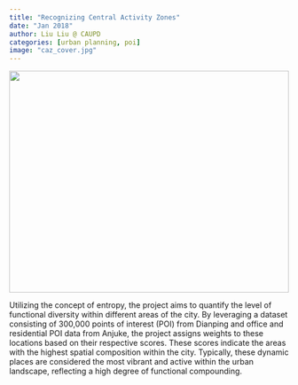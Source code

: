 ```yaml
---
title: "Recognizing Central Activity Zones"
date: "Jan 2018"
author: Liu Liu @ CAUPD
categories: [urban planning, poi]
image: "caz_cover.jpg"
---
```


<img src="caz_cover.jpg" style="height: 400px; width: 100%; object-fit: cover;">

Utilizing the concept of entropy, the project aims to quantify the level of functional diversity within different areas of the city. By leveraging a dataset consisting of 300,000 points of interest (POI) from Dianping and office and residential POI data from Anjuke, the project assigns weights to these locations based on their respective scores. These scores indicate the areas with the highest spatial composition within the city. Typically, these dynamic places are considered the most vibrant and active within the urban landscape, reflecting a high degree of functional compounding.